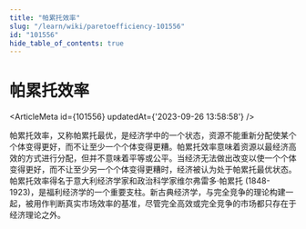 ```yaml
---
title: "帕累托效率"
slug: "/learn/wiki/paretoefficiency-101556"
id: "101556"
hide_table_of_contents: true
---
```



# 帕累托效率

<ArticleMeta id={101556} updatedAt={'2023-09-26 13:58:58'} />
<div className='border-solid border-b border-t-0 my-4 border-[var(--ifm-color-gray-300)]' />

帕累托效率，又称帕累托最优，是经济学中的一个状态，资源不能重新分配使某个个体变得更好，而不让至少一个个体变得更糟。帕累托效率意味着资源以最经济高效的方式进行分配，但并不意味着平等或公平。当经济无法做出改变以使一个个体变得更好，而不让至少另一个个体变得更糟时，经济被认为处于帕累托最优状态。帕累托效率得名于意大利经济学家和政治科学家维尔弗雷多·帕累托 (1848-1923)，是福利经济学的一个重要支柱。新古典经济学，与完全竞争的理论构建一起，被用作判断真实市场效率的基准，尽管完全高效或完全竞争的市场都只存在于经济理论之外。
